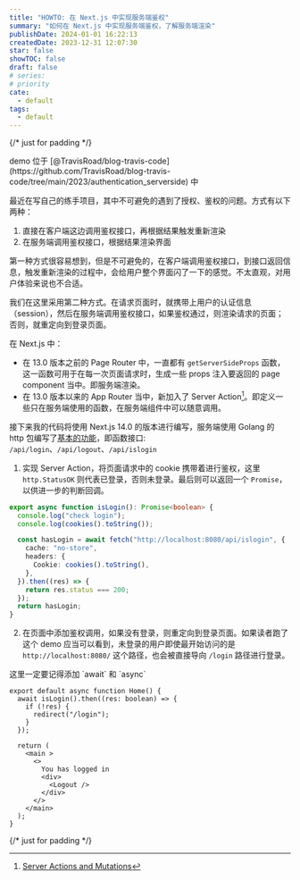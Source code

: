 ```yaml
---
title: "HOWTO: 在 Next.js 中实现服务端鉴权"
summary: "如何在 Next.js 中实现服务端鉴权，了解服务端渲染"
publishDate: 2024-01-01 16:22:13
createdDate: 2023-12-31 12:07:30
star: false
showTOC: false
draft: false
# series:
# priority
cate:
  - default
tags:
  - default
---
```


{/* just for padding */}
<div className="h-4 w-full"></div>

<Admonition defaultOpen={false} type="info" title="代码仓库">
demo 位于 [@TravisRoad/blog-travis-code](https://github.com/TravisRoad/blog-travis-code/tree/main/2023/authentication_serverside) 中
</Admonition>

最近在写自己的练手项目，其中不可避免的遇到了授权、鉴权的问题。方式有以下两种：

1. 直接在客户端这边调用鉴权接口，再根据结果触发重新渲染
2. 在服务端调用鉴权接口，根据结果渲染界面

第一种方式很容易想到，但是不可避免的，在客户端调用鉴权接口，到接口返回信息，触发重新渲染的过程中，会给用户整个界面闪了一下的感觉。不太直观，对用户体验来说也不合适。

我们在这里采用第二种方式。在请求页面时，就携带上用户的认证信息（session），然后在服务端调用鉴权接口，如果鉴权通过，则渲染请求的页面；否则，就重定向到登录页面。

在 Next.js 中：

- 在 13.0 版本之前的 Page Router 中，一直都有 `getServerSideProps` 函数，这一函数可用于在每一次页面请求时，生成一些 props 注入要返回的 page component 当中。即服务端渲染。
- 在 13.0 版本以来的 App Router 当中，新加入了 Server Action[^server_action]。即定义一些只在服务端使用的函数，在服务端组件中可以随意调用。

[^server_action]: [Server Actions and Mutations](https://nextjs.org/docs/app/building-your-application/data-fetching/server-actions-and-mutations)

接下来我的代码将使用 Next.js 14.0 的版本进行编写，服务端使用 Golang 的 http 包编写了[基本的功能](https://github.com/TravisRoad/blog-travis-code/tree/main/2023/authentication_serverside/backend)，即函数接口: `/api/login`、`/api/logout`、`/api/islogin`

1. 实现 Server Action，将页面请求中的 cookie 携带着进行鉴权，这里 `http.StatusOK` 则代表已登录，否则未登录。最后则可以返回一个 `Promise`，以供进一步的判断回调。

```typescript:frontend/src/lib/auth.ts {7-9}
export async function isLogin(): Promise<boolean> {
  console.log("check login");
  console.log(cookies().toString());

  const hasLogin = await fetch("http://localhost:8080/api/islogin", {
    cache: "no-store",
    headers: {
      Cookie: cookies().toString(),
    },
  }).then((res) => {
    return res.status === 200;
  });
  return hasLogin;
}
```

2. 在页面中添加鉴权调用，如果没有登录，则重定向到登录页面。如果读者跑了这个 demo 应当可以看到，未登录的用户即使最开始访问的是 `http://localhost:8080/` 这个路径，也会被直接导向 `/login` 路径进行登录。

<div className="pb-4">
  <Admonition type="warn">
    这里一定要记得添加 `await` 和 `async`
  </Admonition>
</div>

```typescript:2023/authentication_serverside/frontend/src/app/page.tsx {2-6}
export default async function Home() {
  await isLogin().then((res: boolean) => {
    if (!res) {
      redirect("/login");
    }
  });

  return (
    <main >
      <>
        You has logged in
        <div>
          <Logout />
        </div>
      </>
    </main>
  );
}
```

{/* just for padding */}
<div className="h-4 w-full"></div>
